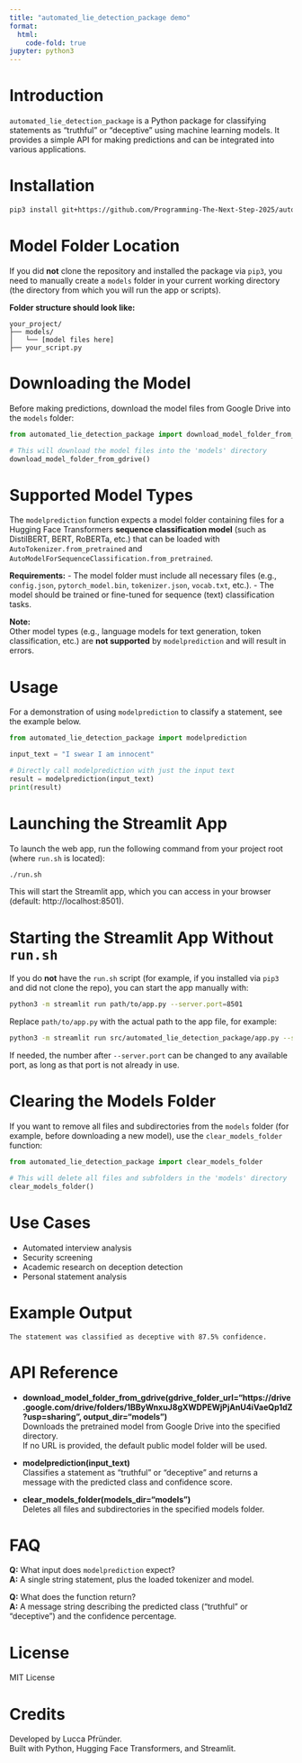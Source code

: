 ```yaml
---
title: "automated_lie_detection_package demo"
format:
  html:
    code-fold: true
jupyter: python3
---
```


# Introduction

`automated_lie_detection_package` is a Python package for classifying statements as "truthful" or "deceptive" using machine learning models. It provides a simple API for making predictions and can be integrated into various applications.

# Installation

```bash
pip3 install git+https://github.com/Programming-The-Next-Step-2025/automated-lie-detection.git
```

# Model Folder Location

If you did **not** clone the repository and installed the package via `pip3`, you need to manually create a `models` folder in your current working directory (the directory from which you will run the app or scripts).  

**Folder structure should look like:**
```
your_project/
├── models/
│   └── [model files here]
├── your_script.py
```

# Downloading the Model

Before making predictions, download the model files from Google Drive into the `models` folder:

```python
from automated_lie_detection_package import download_model_folder_from_gdrive

# This will download the model files into the 'models' directory
download_model_folder_from_gdrive()
```

# Supported Model Types

The `modelprediction` function expects a model folder containing files for a Hugging Face Transformers **sequence classification model** (such as DistilBERT, BERT, RoBERTa, etc.) that can be loaded with `AutoTokenizer.from_pretrained` and `AutoModelForSequenceClassification.from_pretrained`.

**Requirements:**
- The model folder must include all necessary files (e.g., `config.json`, `pytorch_model.bin`, `tokenizer.json`, `vocab.txt`, etc.).
- The model should be trained or fine-tuned for sequence (text) classification tasks.

**Note:**  
Other model types (e.g., language models for text generation, token classification, etc.) are **not supported** by `modelprediction` and will result in errors.

# Usage

For a demonstration of using `modelprediction` to classify a statement, see the example below.

```python
from automated_lie_detection_package import modelprediction

input_text = "I swear I am innocent"

# Directly call modelprediction with just the input text
result = modelprediction(input_text)
print(result)
```

# Launching the Streamlit App

To launch the web app, run the following command from your project root (where `run.sh` is located):

```bash
./run.sh
```

This will start the Streamlit app, which you can access in your browser (default: http://localhost:8501).

# Starting the Streamlit App Without `run.sh`

If you do **not** have the `run.sh` script (for example, if you installed via `pip3` and did not clone the repo), you can start the app manually with:

```bash
python3 -m streamlit run path/to/app.py --server.port=8501
```

Replace `path/to/app.py` with the actual path to the app file, for example:
```bash
python3 -m streamlit run src/automated_lie_detection_package/app.py --server.port=8501
```

If needed, the number after `--server.port` can be changed to any available port, as long as that port is not already in use.

# Clearing the Models Folder

If you want to remove all files and subdirectories from the `models` folder (for example, before downloading a new model), use the `clear_models_folder` function:

```python
from automated_lie_detection_package import clear_models_folder

# This will delete all files and subfolders in the 'models' directory
clear_models_folder()
```

# Use Cases

- Automated interview analysis
- Security screening
- Academic research on deception detection
- Personal statement analysis

# Example Output

```
The statement was classified as deceptive with 87.5% confidence.
```

# API Reference

- **download_model_folder_from_gdrive(gdrive_folder_url="https://drive.google.com/drive/folders/1BByWnxuJ8gXWDPEWjPjAnU4iVaeQp1dZ?usp=sharing", output_dir="models")**  
  Downloads the pretrained model from Google Drive into the specified directory.  
  If no URL is provided, the default public model folder will be used.

- **modelprediction(input_text)**  
  Classifies a statement as "truthful" or "deceptive" and returns a message with the predicted class and confidence score.

- **clear_models_folder(models_dir="models")**  
  Deletes all files and subdirectories in the specified models folder.

# FAQ

**Q:** What input does `modelprediction` expect?  
**A:** A single string statement, plus the loaded tokenizer and model.

**Q:** What does the function return?  
**A:** A message string describing the predicted class ("truthful" or "deceptive") and the confidence percentage.

# License

MIT License

# Credits

Developed by Lucca Pfründer.  
Built with Python, Hugging Face Transformers, and Streamlit.
